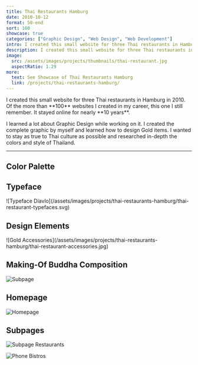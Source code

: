 ```yaml
---
title: Thai Restaurants Hamburg
date: 2010-10-12
format: 50-end
sort: 160
showcase: true
categories: ["Graphic Design", "Web Design", "Web Development"]
intro: I created this small website for three Thai restaurants in Hamburg in 2010. It was online for nearly ten years and I had a lot of fun creating it.
description: I created this small website for three Thai restaurants in Hamburg in 2010.
image:
  src: /assets/images/projects/thumbnails/thai-restaurant.jpg
  aspectRatio: 1.29
more:
  text: See Showcase of Thai Restaurants Hamburg
  link: /projects/thai-restaurants-hamburg/
---
```


<ProjectIntro>
I created this small website for three Thai restaurants in Hamburg in 2010. Of the more than **100** websites I created in my career, this one I still remember. It stayed online for nearly **10 years**.

I learned a lot about Graphic Design while working on it. I created the complete graphic by myself and learned how to design Gold items. I wanted to stay as true to Thai culture as possible and researched in-depth the colors and style of Thailand.

</ProjectIntro>

---

## Color Palette

<ColorStack>
  <ColorSwatch color="#241701" />
  <ColorSwatch color="#4B2E01" />
  <ColorSwatch color="#6B3920" />
  <ColorSwatch color="#C2BC8D" />
  <ColorSwatch color="#D8BB34" />
</ColorStack>

## Typeface

<DisplayBox class="[&_img]:!bg-[#13110B]">
  ![Typeface Diavlo](/assets/images/projects/thai-restaurants-hamburg/thai-restaurant-typefaces.svg)
</DisplayBox>

## Design Elements

<DisplayBox class="[&_img]:!bg-[#13110B]">
  ![Gold
  Accessories](/assets/images/projects/thai-restaurants-hamburg/thai-restaurant-accessories.jpg)
</DisplayBox>

## Making-Of Buddha Composition

![Subpage](/assets/images/projects/thai-restaurants-hamburg/thai-restaurant-making-of-buddha.jpg)

## Homepage

![Homepage](/assets/images/projects/thai-restaurants-hamburg/thai-restaurant-homepage.jpg)

## Subpages

![Subpage Restaurants](/assets/images/projects/thai-restaurants-hamburg/thai-restaurant-restaurants.jpg)

![Phone Bistros](/assets/images/projects/thai-restaurants-hamburg/thai-restaurant-bistros.jpg)
